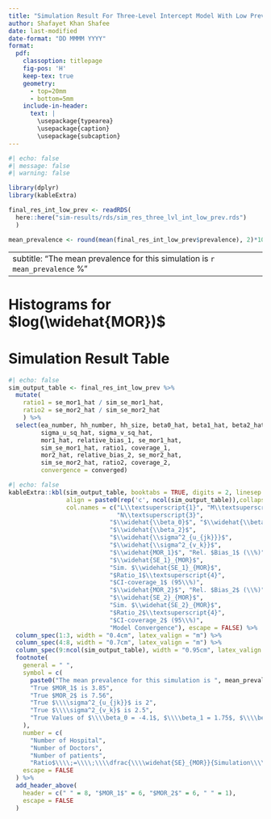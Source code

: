 ```yaml
---
title: "Simulation Result For Three-Level Intercept Model With Low Prevalence"
author: Shafayet Khan Shafee
date: last-modified
date-format: "DD MMMM YYYY"
format: 
  pdf:
    classoption: titlepage
    fig-pos: 'H'
    keep-tex: true
    geometry:
      - top=20mm
      - bottom=5mm
    include-in-header:
      text: |
        \usepackage{typearea}
        \usepackage{caption}
        \usepackage{subcaption}
---
```


\newpage


```r
#| echo: false
#| message: false
#| warning: false

library(dplyr)
library(kableExtra)

final_res_int_low_prev <- readRDS(
  here::here("sim-results/rds/sim_res_three_lvl_int_low_prev.rds")
  )

mean_prevalence <- round(mean(final_res_int_low_prev$prevalence), 2)*100
```


---
subtitle: "The mean prevalence for this simulation is `r mean_prevalence` %"
---

# Histograms for $log(\widehat{MOR})$


\begin{figure}
\centering
\begin{subfigure}{.49\textwidth}
    \centering
    \includegraphics[width=.95\linewidth]{../../plots/three-lvl-ran-int/low-prev/hist_20_10_5_three_lvl_low_prev_mor1.png}  
    \caption{MOR\textsubscript{1}}
    \label{l20m10n51}
\end{subfigure}
\begin{subfigure}{.49\textwidth}
    \centering
    \includegraphics[width=.95\linewidth]{../../plots/three-lvl-ran-int/low-prev/hist_20_10_5_three_lvl_low_prev_mor2.png}  
    \caption{MOR\textsubscript{2}}
    \label{l20m10n52}
\end{subfigure}
\caption{Hospitals = 20, Doctors = 10, Patients = 5}
\label{mor1}
\end{figure}

\vspace{15mm}

\begin{figure}
\centering
\begin{subfigure}{.49\textwidth}
    \centering
    \includegraphics[width=.95\linewidth]{../../plots/three-lvl-ran-int/low-prev/hist_40_20_10_three_lvl_low_prev_mor1.png}  
    \caption{MOR\textsubscript{1}}
    \label{l40m20n101}
\end{subfigure}
\begin{subfigure}{.49\textwidth}
    \centering
    \includegraphics[width=.95\linewidth]{../../plots/three-lvl-ran-int/low-prev/hist_40_20_10_three_lvl_low_prev_mor2.png}
    \caption{MOR\textsubscript{2}}
    \label{l40m20n102}
\end{subfigure}
\caption{Hospitals = 40, Doctors = 20, Patients = 10}
\label{mor2}
\end{figure}


\newpage

<!-- --------------------------------------------------------------------------- -->
<!-- --------------------------------------------------------------------------- -->
<!-- --------------------------------------------------------------------------- -->


\KOMAoptions{usegeometry,paper=landscape,pagesize}
\recalctypearea
\newgeometry{right=10mm,left=10mm}

# Simulation Result Table


```r
#| echo: false
sim_output_table <- final_res_int_low_prev %>% 
  mutate(
    ratio1 = se_mor1_hat / sim_se_mor1_hat,
    ratio2 = se_mor2_hat / sim_se_mor2_hat
    ) %>% 
  select(ea_number, hh_number, hh_size, beta0_hat, beta1_hat, beta2_hat, 
         sigma_u_sq_hat, sigma_v_sq_hat, 
         mor1_hat, relative_bias_1, se_mor1_hat, 
         sim_se_mor1_hat, ratio1, coverage_1,
         mor2_hat, relative_bias_2, se_mor2_hat, 
         sim_se_mor2_hat, ratio2, coverage_2,
         convergence = converged)
```


\begingroup
<!-- \setlength{\LTleft}{0pt minus 5000pt} -->
<!-- \setlength{\LTright}{0pt minus 5000pt} -->
\fontsize{8pt}{12pt}\selectfont
<!-- \addtolength{\tabcolsep}{0.pt} -->


```r
#| echo: false
kableExtra::kbl(sim_output_table, booktabs = TRUE, digits = 2, linesep = "",
                align = paste0(rep('c', ncol(sim_output_table)),collapse = ""),
                col.names = c("L\\textsuperscript{1}", "M\\textsuperscript{2}",
                              "N\\textsuperscript{3}",
                            "$\\widehat{\\beta_0}$", "$\\widehat{\\beta_1}$", 
                            "$\\widehat{\\beta_2}$", 
                            "$\\widehat{\\sigma^2_{u_{jk}}}$",
                            "$\\widehat{\\sigma^2_{v_k}}$",
                            "$\\widehat{MOR_1}$", "Rel. $Bias_1$ (\\%)",
                            "$\\widehat{SE_1}_{MOR}$", 
                            "Sim. $\\widehat{SE_1}_{MOR}$", 
                            "$Ratio_1$\\textsuperscript{4}",
                            "$CI-coverage_1$ (95\\%)",
                            "$\\widehat{MOR_2}$", "Rel. $Bias_2$ (\\%)",
                            "$\\widehat{SE_2}_{MOR}$", 
                            "Sim. $\\widehat{SE_2}_{MOR}$", 
                            "$Ratio_2$\\textsuperscript{4}",
                            "$CI-coverage_2$ (95\\%)",
                            "Model Convergence"), escape = FALSE) %>% 
  column_spec(1:3, width = "0.4cm", latex_valign = "m") %>% 
  column_spec(4:8, width = "0.7cm", latex_valign = "m") %>% 
  column_spec(9:ncol(sim_output_table), width = "0.95cm", latex_valign = "m") %>% 
  footnote(
    general = " ",
    symbol = c(
      paste0("The mean prevalence for this simulation is ", mean_prevalence, "\\\\%"),
      "True $MOR_1$ is 3.85",
      "True $MOR_2$ is 7.56",
      "True $\\\\sigma^2_{u_{jk}}$ is 2",
      "True $\\\\sigma^2_{v_k}$ is 2.5",
      "True Values of $\\\\beta_0 = -4.1$, $\\\\beta_1 = 1.75$, $\\\\beta_2 = 0.67$"
    ),
    number = c(
      "Number of Hospital", 
      "Number of Doctors",
      "Number of patients",
      "Ratio$\\\\;=\\\\;\\\\dfrac{\\\\widehat{SE}_{MOR}}{Simulation\\\\;\\\\widehat{SE}_{MOR}}$"), 
    escape = FALSE
  ) %>% 
  add_header_above(
    header = c(" " = 8, "$MOR_1$" = 6, "$MOR_2$" = 6, " " = 1),
    escape = FALSE
  )

```


\endgroup
